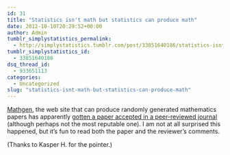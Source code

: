 ```yaml
---
id: 31
title: "Statistics isn't math but statistics can produce math"
date: 2012-10-18T20:29:52+00:00
author: Admin
tumblr_simplystatistics_permalink:
  - http://simplystatistics.tumblr.com/post/33851640186/statistics-isnt-math-but-statistics-can-produce-math
tumblr_simplystatistics_id:
  - 33851640186
dsq_thread_id:
  - 933651113
categories:
  - Uncategorized
slug: "statistics-isnt-math-but-statistics-can-produce-math"
---
```

<a href="http://thatsmathematics.com/mathgen/" target="_blank">Mathgen</a>, the web site that can produce randomly generated mathematics papers has apparently <a href="http://thatsmathematics.com/blog/archives/102" target="_blank">gotten a paper accepted in a peer-reviewed journal</a> (although perhaps not the most reputable one). I am not at all surprised this happened, but it&#8217;s fun to read both the paper and the reviewer&#8217;s comments. 

(Thanks to Kasper H. for the pointer.)
